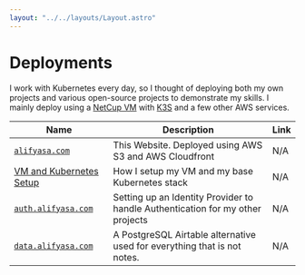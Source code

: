 ```yaml
---
layout: "../../layouts/Layout.astro"
---
```


# Deployments

I work with Kubernetes every day, so I thought of deploying both my own projects and various open-source projects to demonstrate my skills.
I mainly deploy using a [NetCup VM](https://www.netcup.com/en) with [K3S](https://k3s.io/) and a few other AWS services.

| Name                                                             | Description                                                                    | Link |
| ---------------------------------------------------------------- | ------------------------------------------------------------------------------ | ---- |
| [`alifyasa.com`](https://alifyasa.com/)                          | This Website. Deployed using AWS S3 and AWS Cloudfront                         | N/A  |
| [VM and Kubernetes Setup](https://github.com/alifyasa/infra-res) | How I setup my VM and my base Kubernetes stack                                 | N/A  |
| [`auth.alifyasa.com`](https://auth.alifyasa.com/)                | Setting up an Identity Provider to handle Authentication for my other projects | N/A  |
| [`data.alifyasa.com`](https://data.alifyasa.com/)                | A PostgreSQL Airtable alternative used for everything that is not notes.       | N/A  |
